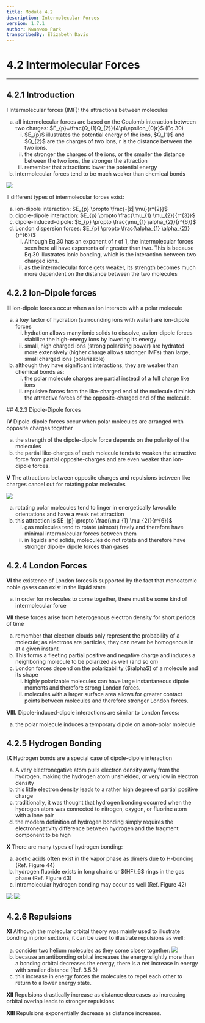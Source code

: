 ```yaml
---
title: Module 4.2
description: Intermolecular Forces
version: 1.7.1
author: Kwanwoo Park
transcribedBy: Elizabeth Davis
---
```


# 4.2 Intermolecular Forces

---

## 4.2.1 Introduction

**I** Intermolecular forces (IMF): the attractions between molecules

<ol type="a">
  <li>
    all intermolecular forces are based on the Coulomb interaction between two charges:
    $E_{p}=\frac{Q_{1}Q_{2}}{4\pi\epsilon_{0}r}$ (Eq.30)
    <ol type="i">
      <li>
        $E_{p}$ illustrates the potential energy of the ions, $Q_{1}$ and $Q_{2}$ are the
        charges of two ions, r is the distance between the two ions.
      </li>
      <li>
        the stronger the charges of the ions, or the smaller the distance
        between the two ions, the stronger the attraction
      </li>
      <li>
        remember that attractions lower the potential energy
      </li>
    </ol>
  </li>
  <li>
    intermolecular forces tend to be much weaker than chemical bonds
  </li>
</ol>

<img src="https://i.imgur.com/0kIZKbK.png" />

**II** different types of intermolecular forces exist:

  <ol type="a">
    <li>
      ion-dipole interaction: $E_{p} \propto \frac{-|z| \mu}{r^{2}}$
    </li>
    <li>
      dipole-dipole interaction: $E_{p} \propto \frac{\mu_{1} \mu_{2}}{r^{3}}$
    </li>
    <li>
      dipole-induced-dipole: $E_{p} \propto \frac{\mu_{1} \alpha_{2}}{r^{6}}$
    </li>
    <li>
      London dispersion forces: $E_{p} \propto \frac{\alpha_{1} \alpha_{2}}{r^{6}}$
        <ol type="i">
          <li>
            Although Eq.30 has an exponent of r of 1, the intermolecular forces seen here all
            have exponents of r greater than two. This is because Eq.30 illustrates ionic
            bonding, which is the interaction between two charged ions.
          </li>
          <li>
            as the intermolecular force gets weaker, its strength becomes much more
            dependent on the distance between the two molecules
          </li>
        </ol>
    </li>
  </ol>

## 4.2.2 Ion-Dipole forces

**III** Ion-dipole forces occur when an ion interacts with a polar molecule

<ol type="a">
  <li>
    a key factor of hydration (surrounding ions with water) are ion-dipole
    forces
    <ol type="i">
      <li>
        hydration allows many ionic solids to dissolve, as ion-dipole forces
        stabilize the high-energy ions by lowering its energy
      </li>
      <li>
        small, high charged ions (strong polarizing power) are hydrated more
        extensively (higher charge allows stronger IMFs) than large, small
        charged ions (polarizable)
      </li>
    </ol>
  </li>
  <li>
    although they have significant interactions, they are weaker than chemical
    bonds as:
    <ol type="i">
      <li>
        the polar molecule charges are partial instead of a full charge like
        ions
      </li>
      <li>
        repulsive forces from the like-charged end of the molecule diminish the
        attractive forces of the opposite-charged end of the molecule.
      </li>
    </ol>
  </li>
</ol>
## 4.2.3 Dipole-Dipole forces

**IV** Dipole-dipole forces occur when polar molecules are arranged with opposite
charges together

<ol type="a">
  <li>
    the strength of the dipole-dipole force depends on the polarity of the
    molecules
  </li>
  <li>
    the partial like-charges of each molecule tends to weaken the attractive
    force from partial opposite-charges and are even weaker than ion- dipole
    forces.
  </li>
</ol>

**V** The attractions between opposite charges and repulsions between like charges
cancel out for rotating polar molecules

<img src="https://i.imgur.com/U8TMiOd.png" />

<ol type="a">
  <li>
    rotating polar molecules tend to linger in energetically favorable
    orientations and have a weak net attraction
  </li>
  <li>
    this attraction is $E_{p} \propto \frac{\mu_{1} \mu_{2}}{r^{6}}$
    <ol type="i">
      <li>
        gas molecules tend to rotate (almost) freely and therefore have minimal
        intermolecular forces between them
      </li>
      <li>
        in liquids and solids, molecules do not rotate and therefore have stronger dipole-
        dipole forces than gases
      </li>
    </ol>
  </li>
</ol>

## 4.2.4 London Forces

**VI** the existence of London forces is supported by the fact that monoatomic noble gases can exist in
the liquid state

<ol type="a">
  <li>
    in order for molecules to come together, there must be some kind of
    intermolecular force
  </li>
</ol>

**VII** these forces arise from heterogenous electron density for short periods of time

<ol type="a">
  <li>
    remember that electron clouds only represent the probability of a molecule;
    as electrons are particles, they can never be homogenous in at a given
    instant
  </li>
  <li>
    This forms a fleeting partial positive and negative charge and induces a
    neighboring molecule to be polarized as well (and so on)
  </li>
  <li>
    London forces depend on the polarizability ($\alpha$) of a molecule and its
    shape
    <ol type="i">
      <li>
        highly polarizable molecules can have large instantaneous dipole moments
        and therefore strong London forces.
      </li>
      <li>
        molecules with a larger surface area allows for greater contact points
        between molecules and therefore stronger London forces.
      </li>
    </ol>
  </li>
</ol>

**VIII.** Dipole-induced-dipole interactions are similar to London forces:

<ol type="a">
  <li>the polar molecule induces a temporary dipole on a non-polar molecule</li>
</ol>

## 4.2.5 Hydrogen Bonding

**IX** Hydrogen bonds are a special case of dipole-dipole interaction

<ol type="a">
  <li>
    A very electronegative atom pulls electron density away from the hydrogen,
    making the hydrogen atom unshielded, or very low in electron density
  </li>
  <li>
    this little electron density leads to a rather high degree of partial
    positive charge
  </li>
  <li>
    traditionally, it was thought that hydrogen bonding occurred when the
    hydrogen atom was connected to nitrogen, oxygen, or fluorine atom with a
    lone pair
  </li>
  <li>
    the modern definition of hydrogen bonding simply requires the
    electronegativity difference between hydrogen and the fragment component to
    be high
  </li>
</ol>

**X** There are many types of hydrogen bonding:

<ol type="a">
  <li>
    acetic acids often exist in the vapor phase as dimers due to H-bonding (Ref.
    Figure 44)
  </li>
  <li>
    hydrogen fluoride exists in long chains or $(HF)_6$ rings in the gas phase
    (Ref. Figure 43)
  </li>
  <li>intramolecular hydrogen bonding may occur as well (Ref. Figure 42)</li>
</ol>

<img src="https://i.imgur.com/K44RDYs.png" />

<img src="https://i.imgur.com/05Mwd8w.png" />

## 4.2.6 Repulsions

**XI** Although the molecular orbital theory was mainly used to illustrate
bonding in prior sections, it can be used to illustrate repulsions as well:

<ol type="a">
  <li>
    consider two helium molecules as they come closer together:
    <img src="https://i.imgur.com/0WNxLKc.png" />
  </li>
  <li>
    because an antibonding orbital increases the energy slightly more than a
    bonding orbital decreases the energy, there is a net increase in energy with
    smaller distance (Ref. 3.5.3)
  </li>
  <li>
    this increase in energy forces the molecules to repel each other to return
    to a lower energy state.
  </li>
</ol>

**XII** Repulsions drastically increase as distance decreases as increasing orbital overlap leads to
stronger repulsions

**XIII** Repulsions exponentially decrease as distance increases.
